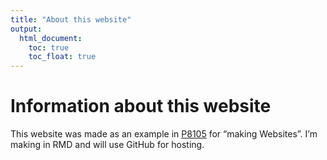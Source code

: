 ```yaml
---
title: "About this website"
output: 
  html_document:
    toc: true
    toc_float: true
---
```


# Information about this website
This website was made as an example in [P8105](https://p8105.com/index.html) for "making Websites". I'm making in RMD and will use GitHub for hosting.
